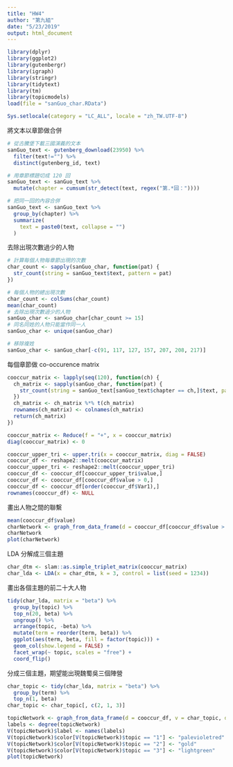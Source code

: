 ```yaml
---
title: "HW4"
author: "第九組"
date: "5/23/2019"
output: html_document
---
```


```r
library(dplyr)
library(ggplot2)
library(gutenbergr)
library(igraph)
library(stringr)
library(tidytext)
library(tm)
library(topicmodels)
load(file = "sanGuo_char.RData")

Sys.setlocale(category = "LC_ALL", locale = "zh_TW.UTF-8")
```

將文本以章節做合併
```r
# 從古騰堡下載三國演義的文本
sanGuo_text <- gutenberg_download(23950) %>%
  filter(text!="") %>%
  distinct(gutenberg_id, text)

# 用章節標題切成 120 回
sanGuo_text <- sanGuo_text %>% 
  mutate(chapter = cumsum(str_detect(text, regex("第.*回："))))

# 把同一回的內容合併
sanGuo_text <- sanGuo_text %>%
  group_by(chapter) %>% 
  summarize(
    text = paste0(text, collapse = "")
  )
```

去除出現次數過少的人物
```r
# 計算每個人物每章節出現的次數
char_count <- sapply(sanGuo_char, function(pat) {
  str_count(string = sanGuo_text$text, pattern = pat)
})

# 每個人物的總出現次數
char_count <- colSums(char_count)
mean(char_count)
# 去除出現次數過少的人物
sanGuo_char <- sanGuo_char[char_count >= 15]
# 同名同姓的人物只能當作同一人
sanGuo_char <- unique(sanGuo_char)

# 移除複姓
sanGuo_char <- sanGuo_char[-c(91, 117, 127, 157, 207, 208, 217)]
```

每個章節做 co-occurence matrix
```r
cooccur_matrix <- lapply(seq(120), function(ch) {
  ch_matrix <- sapply(sanGuo_char, function(pat) {
    str_count(string = sanGuo_text[sanGuo_text$chapter == ch,]$text, pattern = pat)
  })
  ch_matrix <- ch_matrix %*% t(ch_matrix)
  rownames(ch_matrix) <- colnames(ch_matrix)
  return(ch_matrix)
})

cooccur_matrix <- Reduce(f = "+", x = cooccur_matrix)
diag(cooccur_matrix) <- 0

cooccur_upper_tri <- upper.tri(x = cooccur_matrix, diag = FALSE)
cooccur_df <- reshape2::melt(cooccur_matrix)
cooccur_upper_tri <- reshape2::melt(cooccur_upper_tri)
cooccur_df <- cooccur_df[cooccur_upper_tri$value,]
cooccur_df <- cooccur_df[cooccur_df$value > 0,]
cooccur_df <- cooccur_df[order(cooccur_df$Var1),]
rownames(cooccur_df) <- NULL
```

畫出人物之間的聯繫
```r
mean(cooccur_df$value)
charNetwork <- graph_from_data_frame(d = cooccur_df[cooccur_df$value > 85,], directed = F)
charNetwork
plot(charNetwork)
```

LDA 分解成三個主題
```r

char_dtm <- slam::as.simple_triplet_matrix(cooccur_matrix)
char_lda <- LDA(x = char_dtm, k = 3, control = list(seed = 1234))
```

畫出各個主題的前二十大人物
```r
tidy(char_lda, matrix = "beta") %>%
  group_by(topic) %>%
  top_n(20, beta) %>%
  ungroup() %>%
  arrange(topic, -beta) %>%
  mutate(term = reorder(term, beta)) %>%
  ggplot(aes(term, beta, fill = factor(topic))) +
  geom_col(show.legend = FALSE) +
  facet_wrap(~ topic, scales = "free") +
  coord_flip()
```

分成三個主題，期望能出現魏蜀吳三個陣營
```r
char_topic <- tidy(char_lda, matrix = "beta") %>%
  group_by(term) %>%
  top_n(1, beta)
char_topic <- char_topic[, c(2, 1, 3)]

topicNetwork <- graph_from_data_frame(d = cooccur_df, v = char_topic, directed = F)
labels <- degree(topicNetwork)
V(topicNetwork)$label <- names(labels)
V(topicNetwork)$color[V(topicNetwork)$topic == "1"] <- "palevioletred"
V(topicNetwork)$color[V(topicNetwork)$topic == "2"] <- "gold"
V(topicNetwork)$color[V(topicNetwork)$topic == "3"] <- "lightgreen"
plot(topicNetwork)
```
